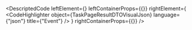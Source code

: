 
<DescriptedCode
  leftElement={<TaskPageResultDTODesc />}
  leftContainerProps={{}}
  rightElement={
    <CodeHighlighter
      object={TaskPageResultDTOVisualJson}
      language={"json"}
      title={"Event"}
    />
  }
  rightContainerProps={{}}
/>
